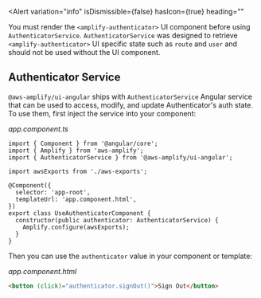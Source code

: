 
<Alert
  variation="info"
  isDismissible={false}
  hasIcon={true}
  heading=""
  >
  You must render the `<amplify-authenticator>` UI component before using `AuthenticatorService`. `AuthenticatorService` was designed to retrieve `<amplify-authenticator>` UI specific state such as `route` and `user` and should not be used without the UI component.
</Alert>

## Authenticator Service

`@aws-amplify/ui-angular` ships with `AuthenticatorService` Angular service that can be used to access, modify, and update Authenticator's auth state. To use them, first inject the service into your component:

_app.component.ts_

```ts{3,12}
import { Component } from '@angular/core';
import { Amplify } from 'aws-amplify';
import { AuthenticatorService } from '@aws-amplify/ui-angular';

import awsExports from './aws-exports';

@Component({
  selector: 'app-root',
  templateUrl: 'app.component.html',
})
export class UseAuthenticatorComponent {
  constructor(public authenticator: AuthenticatorService) {
    Amplify.configure(awsExports);
  }
}

```

Then you can use the `authenticator` value in your component or template:

_app.component.html_

```html
<button (click)="authenticator.signOut()">Sign Out</button>
```
